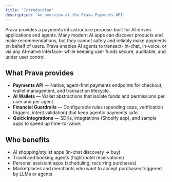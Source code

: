 ```yaml
---
title: 'Introduction'
description: 'An overview of the Prava Payments API'
---
```


Prava provides a payments infrastructure purpose-built for AI-driven applications and agents. Many modern AI apps can discover products and make recommendations, but they cannot safely and reliably make payments on behalf of users. Prava enables AI agents to transact- in-chat, in-voice, or via any AI-native interface- while keeping user funds secure, auditable, and under user control.

## What Prava provides

*   **Payments API** — Native, agent-first payments endpoints for checkout, wallet management, and transaction lifecycle.
*   **AI Wallets** — Wallet abstractions that isolate funds and permissions per user and per agent.
*   **Financial Guardrails** — Configurable rules (spending caps, verification triggers, intent validation) that keep agentic payments safe.
*   **Quick integrations** — SDKs, integrations (Shopify app), and sample apps to speed up time-to-value.

## Who benefits

*   AI shopping/stylist apps (in-chat discovery → buy)
*   Travel and booking agents (flight/hotel reservations)
*   Personal assistant apps (scheduling, recurring purchases)
*   Marketplaces and merchants who want to accept purchases triggered by LLMs or agents
